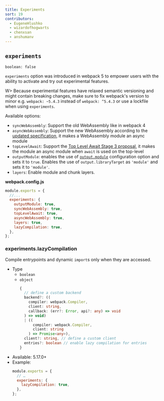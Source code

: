 ```yaml
---
title: Experiments
sort: 19
contributors:
  - EugeneHlushko
  - wizardofhogwarts
  - chenxsan
  - anshumanv
---
```


## `experiments`

`boolean: false`

`experiments` option was introduced in webpack 5 to empower users with the ability to activate and try out experimental features.

W> Because experimental features have relaxed semantic versioning and might contain breaking changes, make sure to fix webpack's version to minor e.g. `webpack: ~5.4.3` instead of `webpack: ^5.4.3` or use a lockfile when using `experiments`.

Available options:

- `syncWebAssembly`: Support the old WebAssembly like in webpack 4
- `asyncWebAssembly`: Support the new WebAssembly according to the [updated specification](https://github.com/WebAssembly/esm-integration), it makes a WebAssembly module an async module
- `topLevelAwait`: Support the [Top Level Await Stage 3 proposal](https://github.com/tc39/proposal-top-level-await), it makes the module an async module when `await` is used on the top-level
- `outputModule`: enables the use of [`output.module`](/configuration/output/#outputmodule) configuration option and sets it to `true`. Enables the use of `output.libraryTarget` as `'module'` and sets it to `'module'`.
- `layers`: Enable module and chunk layers.

__webpack.config.js__

```javascript
module.exports = {
  //...
  experiments: {
    outputModule: true,
    syncWebAssembly: true,
    topLevelAwait: true,
    asyncWebAssembly: true,
    layers: true,
    lazyCompilation: true,
  },
};
```

### experiments.lazyCompilation

Compile entrypoints and dynamic `import`s only when they are accessed.

- Type
  - `boolean`
  - `object`
    ```ts
    {
      // define a custom backend
      backend?: ((
        compiler: webpack.Compiler,
        client: string,
        callback: (err?: Error, api?: any) => void
      ) => void)
      | ((
          compiler: webpack.Compiler,
          client: string
        ) => Promise<any>),
      client?: string, // define a custom client
      entries?: boolean // enable lazy compilation for entries
    }
    ```
- Available: 5.17.0+
- Example:
  ```js
  module.exports = {
    // …
    experiments: {
      lazyCompilation: true,
    },
  };
  ```
